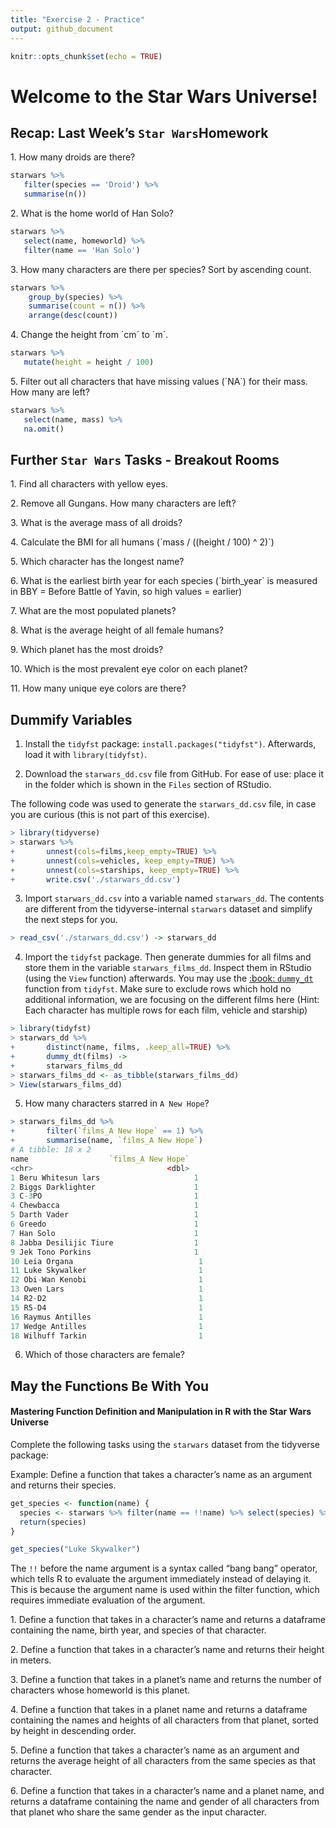 ```yaml
---
title: "Exercise 2 - Practice"
output: github_document
---
```


```r
knitr::opts_chunk$set(echo = TRUE)
```

# Welcome to the Star Wars Universe!

## Recap: Last Week's `Star Wars`Homework

1\. How many droids are there?

```r
starwars %>%
   filter(species == 'Droid') %>%
   summarise(n())
```

2\. What is the home world of Han Solo?

```r
starwars %>%
   select(name, homeworld) %>%
   filter(name == 'Han Solo')
```

3\. How many characters are there per species? Sort by ascending count.

```r
starwars %>%
    group_by(species) %>%
    summarise(count = n()) %>%
    arrange(desc(count))
```

4\. Change the height from ´cm´ to ´m´.

```r
starwars %>%
   mutate(height = height / 100)
```

5\. Filter out all characters that have missing values (´NA`) for their mass. How many are left?

```r
starwars %>%
   select(name, mass) %>%
   na.omit()
```

## Further `Star Wars` Tasks - Breakout Rooms

1\. Find all characters with yellow eyes.

2\. Remove all Gungans. How many characters are left?

3\. What is the average mass of all droids?

4\. Calculate the BMI for all humans (\`mass / ((height / 100) ^ 2)\`)

5\. Which character has the longest name?

6\. What is the earliest birth year for each species (\`birth_year\` is measured in BBY = Before Battle of Yavin, so high values = earlier)

7\. What are the most populated planets?

8\. What is the average height of all female humans?

9\. Which planet has the most droids? 

10\. Which is the most prevalent eye color on each planet?

11\. How many unique eye colors are there?

## Dummify Variables

1.  Install the `tidyfst` package: `install.packages("tidyfst")`.
    Afterwards, load it with `library(tidyfst)`.

2.  Download the `starwars_dd.csv` file from GitHub. For ease of use:
    place it in the folder which is shown in the `Files` section of
    RStudio.

The following code was used to generate the `starwars_dd.csv` file, in
case you are curious (this is not part of this exercise).

``` r
> library(tidyverse)
> starwars %>% 
+       unnest(cols=films,keep_empty=TRUE) %>% 
+       unnest(cols=vehicles, keep_empty=TRUE) %>% 
+       unnest(cols=starships, keep_empty=TRUE) %>%
+       write.csv('./starwars_dd.csv')
```

3.  Import `starwars_dd.csv` into a variable named `starwars_dd`. The
    contents are different from the tidyverse-internal `starwars`
    dataset and simplify the next steps for you.
    
``` r
> read_csv('./starwars_dd.csv') -> starwars_dd
```

4.  Import the `tidyfst` package. Then generate dummies for all films
    and store them in the variable `starwars_films_dd`. Inspect them in
    RStudio (using the `View` function) afterwards. You may use the
    [:book:
    `dummy_dt`](https://www.rdocumentation.org/packages/tidyfst/versions/0.9.9/topics/dummy_dt)
    function from `tidyfst`. Make sure to exclude rows which hold no
    additional information, we are focusing on the different films here
    (Hint: Each character has multiple rows for each film, vehicle and
    starship)
    
``` r
> library(tidyfst)
> starwars_dd %>% 
+       distinct(name, films, .keep_all=TRUE) %>% 
+       dummy_dt(films) ->
+       starwars_films_dd
> starwars_films_dd <- as_tibble(starwars_films_dd)
> View(starwars_films_dd)
```

5.  How many characters starred in `A New Hope`?

``` r
> starwars_films_dd %>% 
+       filter(`films_A New Hope` == 1) %>% 
+       summarise(name, `films_A New Hope`)
# A tibble: 18 x 2
name                  `films_A New Hope`
<chr>                              <dbl>
1 Beru Whitesun lars                     1
2 Biggs Darklighter                      1
3 C-3PO                                  1
4 Chewbacca                              1
5 Darth Vader                            1
6 Greedo                                 1
7 Han Solo                               1
8 Jabba Desilijic Tiure                  1
9 Jek Tono Porkins                       1
10 Leia Organa                            1
11 Luke Skywalker                         1
12 Obi-Wan Kenobi                         1
13 Owen Lars                              1
14 R2-D2                                  1
15 R5-D4                                  1
16 Raymus Antilles                        1
17 Wedge Antilles                         1
18 Wilhuff Tarkin                         1 
```

6.  Which of those characters are female?

## May the Functions Be With You
#### Mastering Function Definition and Manipulation in R with the Star Wars Universe
Complete the following tasks using the `starwars` dataset from the tidyverse package:

Example: Define a function that takes a character's name as an argument and returns their species.

```r
get_species <- function(name) {
  species <- starwars %>% filter(name == !!name) %>% select(species) %>% pull()
  return(species)
}

get_species("Luke Skywalker")
```

The `!!` before the name argument is a syntax called "bang bang" operator, which tells R to evaluate the argument immediately instead of delaying it. This is because the argument name is used within the filter function, which requires immediate evaluation of the argument.

1\. Define a function that takes in a character's name and returns a dataframe containing the name, birth year, and species of that character.


2\. Define a function that takes in a character's name and returns their height in meters.


3\. Define a function that takes in a planet's name and returns the number of characters whose homeworld is this planet.


4\. Define a function that takes in a planet name and returns a dataframe containing the names and heights of all characters from that planet, sorted by height in descending order.


5\. Define a function that takes a character's name as an argument and returns the average height of all characters from the same species as that character.


6\. Define a function that takes in a character's name and a planet name, and returns a dataframe containing the name and gender of all characters from that planet who share the same gender as the input character.